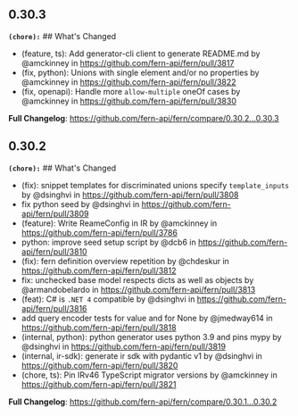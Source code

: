 ## 0.30.3
**`(chore):`** ## What's Changed
* (feature, ts): Add generator-cli client to generate README.md by @amckinney in https://github.com/fern-api/fern/pull/3817
* (fix, python): Unions with single element and/or no properties by @amckinney in https://github.com/fern-api/fern/pull/3822
* (fix, openapi): Handle more `allow-multiple` oneOf cases by @amckinney in https://github.com/fern-api/fern/pull/3830


**Full Changelog**: https://github.com/fern-api/fern/compare/0.30.2...0.30.3

## 0.30.2
**`(chore):`** ## What's Changed
* (fix): snippet templates for discriminated unions specify `template_inputs` by @dsinghvi in https://github.com/fern-api/fern/pull/3808
* fix python seed by @dsinghvi in https://github.com/fern-api/fern/pull/3809
* (feature): Write ReameConfig in IR by @amckinney in https://github.com/fern-api/fern/pull/3786
* python: improve seed setup script by @dcb6 in https://github.com/fern-api/fern/pull/3810
* (fix): fern definition overview repetition by @chdeskur in https://github.com/fern-api/fern/pull/3812
* fix: unchecked base model respects dicts as well as objects by @armandobelardo in https://github.com/fern-api/fern/pull/3813
* (feat): C# is `.NET 4` compatible by @dsinghvi in https://github.com/fern-api/fern/pull/3816
* add query encoder tests for value and for None by @jmedway614 in https://github.com/fern-api/fern/pull/3818
* (internal, python): python generator uses python 3.9 and pins mypy by @dsinghvi in https://github.com/fern-api/fern/pull/3819
* (internal, ir-sdk): generate ir sdk with pydantic v1 by @dsinghvi in https://github.com/fern-api/fern/pull/3820
* (chore, ts): Pin IRv46 TypeScript migrator versions by @amckinney in https://github.com/fern-api/fern/pull/3821


**Full Changelog**: https://github.com/fern-api/fern/compare/0.30.1...0.30.2

